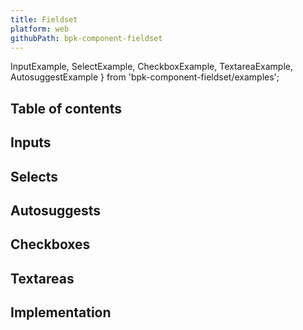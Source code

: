 ```yaml
---
title: Fieldset
platform: web
githubPath: bpk-component-fieldset
---
```




  InputExample,
  SelectExample,
  CheckboxExample,
  TextareaExample,
  AutosuggestExample
} from 'bpk-component-fieldset/examples';

## Table of contents

## Inputs

<PresentationBlock>
  <InputExample />
</PresentationBlock>

## Selects

<PresentationBlock>
  <SelectExample />
</PresentationBlock>

## Autosuggests

<PresentationBlock>
  <AutosuggestExample />
</PresentationBlock>

## Checkboxes

<PresentationBlock>
  <CheckboxExample />
</PresentationBlock>

## Textareas

<PresentationBlock>
  <TextareaExample />
</PresentationBlock>

## Implementation

<Readme />

